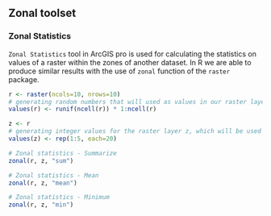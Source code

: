 ## Zonal toolset


### Zonal Statistics

`Zonal Statistics` tool in ArcGIS pro is used for calculating the statistics on values of a raster within the zones of another dataset. In R we are able to produce similar results with the use of `zonal` function of the `raster` package. 

<!--
replac this with a real life dataset
-->

```r
r <- raster(ncols=10, nrows=10)
# generating random numbers that will used as values in our raster layer (r) - input values raster
values(r) <- runif(ncell(r)) * 1:ncell(r)

z <- r
# generating integer values for the raster layer z, which will be used as the zone raster
values(z) <- rep(1:5, each=20) 

# Zonal statistics - Summarize
zonal(r, z, "sum")

# Zonal statistics - Mean
zonal(r, z, "mean")

# Zonal statistics - Minimum
zonal(r, z, "min")
```